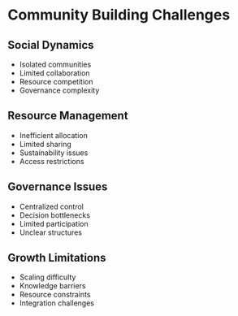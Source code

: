 # Community Building Challenges

## Social Dynamics

- Isolated communities
- Limited collaboration
- Resource competition
- Governance complexity

## Resource Management

- Inefficient allocation
- Limited sharing
- Sustainability issues
- Access restrictions

## Governance Issues

- Centralized control
- Decision bottlenecks
- Limited participation
- Unclear structures

## Growth Limitations

- Scaling difficulty
- Knowledge barriers
- Resource constraints
- Integration challenges
